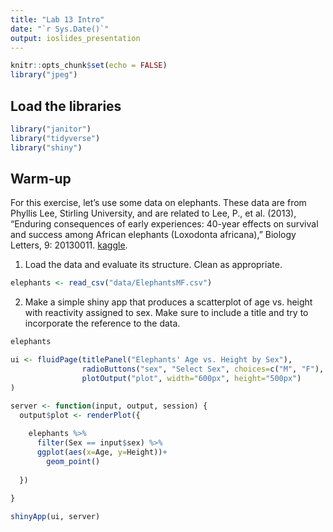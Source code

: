 ```yaml
---
title: "Lab 13 Intro"
date: "`r Sys.Date()`"
output: ioslides_presentation
---
```


```r
knitr::opts_chunk$set(echo = FALSE)
library("jpeg")
```

## Load the libraries
```r
library("janitor")
library("tidyverse")
library("shiny")
```

## Warm-up
For this exercise, let's use some data on elephants. These data are from Phyllis Lee, Stirling University, and are related to Lee, P., et al. (2013), "Enduring consequences of early experiences: 40-year effects on survival and success among African elephants (Loxodonta africana)," Biology Letters, 9: 20130011. [kaggle](https://www.kaggle.com/mostafaelseidy/elephantsmf).  

1. Load the data and evaluate its structure. Clean as appropriate.
```r
elephants <- read_csv("data/ElephantsMF.csv")
```

2. Make a simple shiny app that produces a scatterplot of age vs. height with reactivity assigned to sex. Make sure to include a title and try to incorporate the reference to the data.

```r
elephants
```
```r
ui <- fluidPage(titlePanel("Elephants' Age vs. Height by Sex"),
                radioButtons("sex", "Select Sex", choices=c("M", "F"), selected="M"),
                plotOutput("plot", width="600px", height="500px")
)

server <- function(input, output, session) {
  output$plot <- renderPlot({
    
    elephants %>% 
      filter(Sex == input$sex) %>% 
      ggplot(aes(x=Age, y=Height))+ 
        geom_point() 
      
  })
  
}

shinyApp(ui, server)
```

